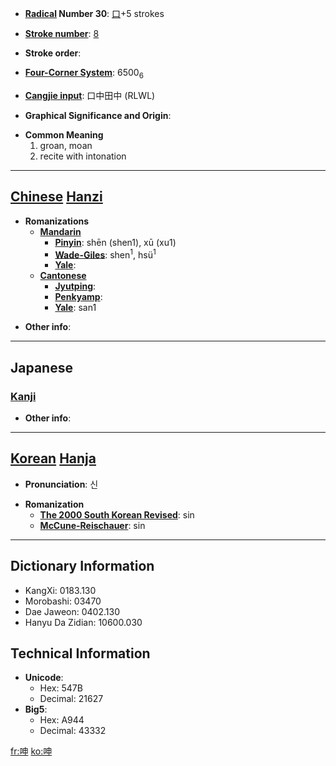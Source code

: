 * '''[[Wiktionary:Chinese radical index| Radical]] Number 30''': [[Wiktionary:Chinese radical index 口|口]]+5 strokes

* '''[[Wiktionary:Chinese total strokes index|Stroke number]]''': [[Wiktionary:Chinese total strokes index 8|8]]

* '''Stroke order''': 

* '''[[Wiktionary:Chinese four corner index|Four-Corner System]]''': 6500<sub>6</sub>

* '''[[Wiktionary:Chinese Cangjie index|Cangjie input]]''': 口中田中 (RLWL)

* '''Graphical Significance and Origin''': 

* '''Common Meaning'''
*#groan, moan
*# recite with intonation


----

== [[Chinese]] [[Hanzi]] ==

* '''Romanizations'''
** '''[[Mandarin]]'''
*** '''[[Pinyin]]''': shēn (shen1), xū (xu1)
*** '''[[Wade-Giles]]''': shen<sup>1</sup>, hsü<sup>1</sup>
*** '''[[Yale]]''': 
** '''[[Cantonese]]'''
*** '''[[Jyutping]]''':
*** '''[[Penkyamp]]''': 
*** '''[[Yale]]''': san1

* '''Other info''': 

----

==Japanese==
===[[Kanji]]===
{{kanji|on readings=[[しん]] (shin)
|kun readings=[[うたう]] (utau), [[うめく]] (umeku)
}}

* '''Other info''':  

----

== [[Korean]] [[Hanja]] ==

* '''Pronunciation''': 신

* '''Romanization'''
** '''[[The 2000 South Korean Revised Romanization|The 2000 South Korean Revised]]''': sin
** '''[[McCune-Reischauer]]''': sin

----

== Dictionary Information ==

* KangXi: 0183.130
* Morobashi: 03470
* Dae Jaweon: 0402.130
* Hanyu Da Zidian: 10600.030

== Technical Information ==

* '''Unicode''':
** Hex: 547B
** Decimal: 21627
* '''Big5''':
** Hex: A944
** Decimal: 43332

[[fr:呻]]
[[ko:呻]]